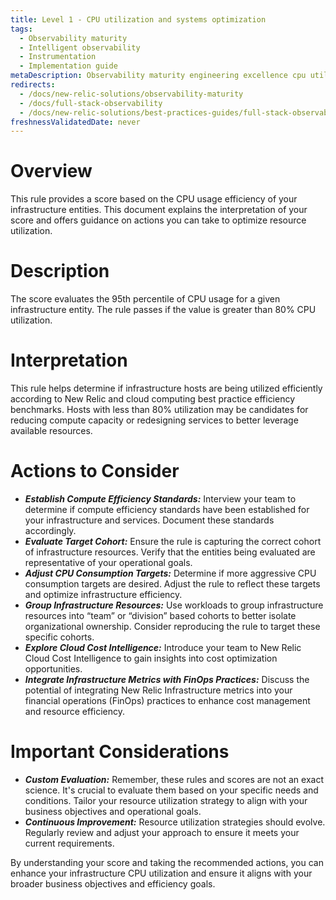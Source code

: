 ```yaml
---
title: Level 1 - CPU utilization and systems optimization
tags:
  - Observability maturity
  - Intelligent observability
  - Instrumentation
  - Implementation guide
metaDescription: Observability maturity engineering excellence cpu utilization
redirects:
  - /docs/new-relic-solutions/observability-maturity
  - /docs/full-stack-observability
  - /docs/new-relic-solutions/best-practices-guides/full-stack-observability
freshnessValidatedDate: never
---
```


# Overview

This rule provides a score based on the CPU usage efficiency of your infrastructure entities. This document explains the interpretation of your score and offers guidance on actions you can take to optimize resource utilization.

# Description

The score evaluates the 95th percentile of CPU usage for a given infrastructure entity. The rule passes if the value is greater than 80% CPU utilization.

# Interpretation

This rule helps determine if infrastructure hosts are being utilized efficiently according to New Relic and cloud computing best practice efficiency benchmarks. Hosts with less than 80% utilization may be candidates for reducing compute capacity or redesigning services to better leverage available resources.

# Actions to Consider

- ***Establish Compute Efficiency Standards:*** Interview your team to determine if compute efficiency standards have been established for your infrastructure and services. Document these standards accordingly.
- ***Evaluate Target Cohort:*** Ensure the rule is capturing the correct cohort of infrastructure resources. Verify that the entities being evaluated are representative of your operational goals.
- ***Adjust CPU Consumption Targets:*** Determine if more aggressive CPU consumption targets are desired. Adjust the rule to reflect these targets and optimize infrastructure efficiency.
- ***Group Infrastructure Resources:*** Use workloads to group infrastructure resources into “team” or “division” based cohorts to better isolate organizational ownership. Consider reproducing the rule to target these specific cohorts.
- ***Explore Cloud Cost Intelligence:*** Introduce your team to New Relic Cloud Cost Intelligence to gain insights into cost optimization opportunities.
- ***Integrate Infrastructure Metrics with FinOps Practices:*** Discuss the potential of integrating New Relic Infrastructure metrics into your financial operations (FinOps) practices to enhance cost management and resource efficiency.

# Important Considerations

- ***Custom Evaluation:*** Remember, these rules and scores are not an exact science. It's crucial to evaluate them based on your specific needs and conditions. Tailor your resource utilization strategy to align with your business objectives and operational goals.
- ***Continuous Improvement:*** Resource utilization strategies should evolve. Regularly review and adjust your approach to ensure it meets your current requirements.

By understanding your score and taking the recommended actions, you can enhance your infrastructure CPU utilization and ensure it aligns with your broader business objectives and efficiency goals.
